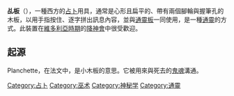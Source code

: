 {{unreferenced|time=2010-08-31T09:15:51+00:00}}

'''乩板'''（{{lang-en|planchette}}），一種西方的[[占卜|占卜]]用具，通常是心形且扁平的、帶有兩個腳輪與握筆孔的木板，以用手指按住、逐字拼出訊息內容，並與[[通靈板|通靈板]]一同使用，是一種[[通靈|通靈]]的方式。此裝置在[[維多利亞時期|維多利亞時期]]的[[降神會|降神會]]中很受歡迎。

==起源==
Planchette，在法文中，是小木板的意思。它被用來與死去的[[鬼魂|鬼魂]]溝通。

[[Category:占卜|Category:占卜]]
[[Category:巫术|Category:巫术]]
[[Category:神秘学|Category:神秘学]]
[[Category:通靈|Category:通靈]]